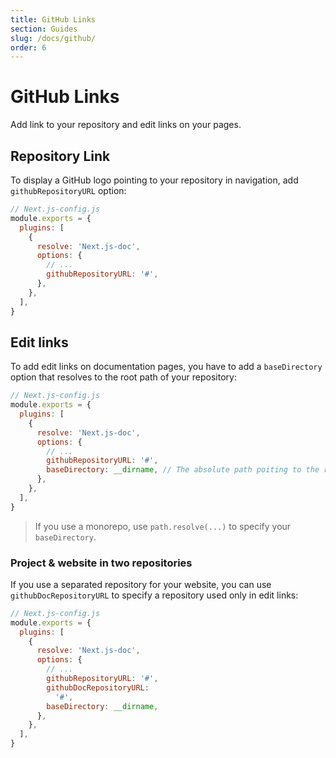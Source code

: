 ```yaml
---
title: GitHub Links
section: Guides
slug: /docs/github/
order: 6
---
```


# GitHub Links

Add link to your repository and edit links on your pages.

<carbon-ad />

## Repository Link

To display a GitHub logo pointing to your repository in navigation, add `githubRepositoryURL` option:

```js
// Next.js-config.js
module.exports = {
  plugins: [
    {
      resolve: 'Next.js-doc',
      options: {
        // ...
        githubRepositoryURL: '#',
      },
    },
  ],
}
```

## Edit links

To add edit links on documentation pages, you have to add a `baseDirectory` option that resolves to the root path of your repository:

```js
// Next.js-config.js
module.exports = {
  plugins: [
    {
      resolve: 'Next.js-doc',
      options: {
        // ...
        githubRepositoryURL: '#',
        baseDirectory: __dirname, // The absolute path poiting to the root of your GitHub repository
      },
    },
  ],
}
```

> If you use a monorepo, use `path.resolve(...)` to specify your `baseDirectory`.

### Project & website in two repositories

If you use a separated repository for your website, you can use `githubDocRepositoryURL` to specify a repository used only in edit links:

```js
// Next.js-config.js
module.exports = {
  plugins: [
    {
      resolve: 'Next.js-doc',
      options: {
        // ...
        githubRepositoryURL: '#',
        githubDocRepositoryURL:
          '#',
        baseDirectory: __dirname,
      },
    },
  ],
}
```
